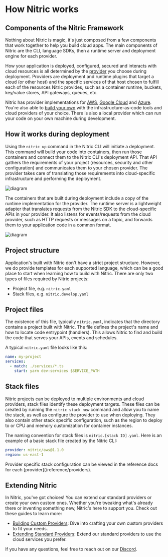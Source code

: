 # How Nitric works

## Components of the Nitric Framework

Nothing about Nitric is magic, it's just composed from a few components that work together to help you build cloud apps. The main components of Nitric are the CLI, language SDKs, then a runtime server and deployment engine for each provider.

How your application is deployed, configured, secured and interacts with cloud resources is all determined by the [provider](/reference/providers) you choose during deployment. Providers are deployment and runtime plugins that target a cloud (or other host) and the specific services of that host chosen to fulfill each of the resources Nitric provides, such as a container runtime, buckets, key/value stores, API gateways, queues, etc.

Nitric has provider implementations for [AWS](/reference/providers/aws), [Google Cloud](/reference/providers/gcp) and [Azure](/reference/providers/azure). You're also able to [build your own](/reference/providers/custom/building-custom-provider) with the infrastructure-as-code tools and cloud providers of your choice. There is also a local provider which can run your code on your own machine during development.

## How it works during deployment

Using the `nitric up` command in the Nitric CLI will initiate a deployment. This command will build your code into containers, then run those containers and connect them to the Nitric CLI's deployment API. That API gathers the requirements of your project (resources, security and other configuration) and communicates them to your chosen provider. The provider takes care of translating those requirements into cloud-specific infrastructure and performing the deployment.

![diagram](/docs/images/concepts/how-it-works-build.svg)

The containers that are built during deployment include a copy of the runtime implementation for the provider. The runtime server is a lightweight adapter that translates requests from the Nitric SDK to the cloud-specific APIs in your provider. It also listens for events/requests from the cloud provider, such as HTTP requests or messages on a topic, and forwards them to your application code in a common format.

![diagram](/docs/images/concepts/how-it-works-runtime.svg)

## Project structure

Application's built with Nitric don't have a strict project structure. However, we do provide templates for each supported language, which can be a good place to start when learning how to build with Nitric. There are only two types of files required by Nitric projects:

- Project file, e.g. `nitric.yaml`
- Stack files, e.g. `nitric.develop.yaml`

## Project files

The existence of this file, typically `nitric.yaml`, indicates that the directory contains a project built with Nitric. The file defines the project's name and how to locate code entrypoint (handlers). This allows Nitric to find and build the code that serves your APIs, events and schedules.

A typical `nitric.yaml` file looks like this:

```yaml {{ tag: 'nitric.yaml' }}
name: my-project
services:
  - match: ./services/*.ts
    start: yarn dev:services $SERVICE_PATH
```

## Stack files

Nitric projects can be deployed to multiple environments and cloud providers, stack files identify these deployment targets. These files can be created by running the `nitric stack new` command and allow you to name the stack, as well as configure the provider to use when deploying. They also contain other stack specific configuration, such as the region to deploy to or CPU and memory customization for container instances.

The naming convention for stack files is `nitric.[stack ID].yaml`. Here is an example of a basic stack file created by the Nitric CLI:

```yaml {{ tag: 'nitric.aws.yaml' }}
provider: nitric/aws@1.1.0
region: us-east-1
```

<Note>
  Provider specific stack configuration can be viewed in the reference docs for
  each [provider](/reference/providers).
</Note>

## Extending Nitric

In Nitric, you've got choices! You can extend our standard providers or create your own custom ones. Whether you're tweaking what's already there or inventing something new, Nitric's here to support you. Check out these guides to learn more:

- [Building Custom Providers](/reference/providers/custom/building-custom-provider): Dive into crafting your own custom providers to fit your needs.
- [Extending Standard Providers](/reference/providers/custom/extend-standard-provider): Extend our standard providers to use the cloud services you prefer.

If you have any questions, feel free to reach out on our [Discord](https://nitric.io/chat).
